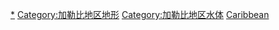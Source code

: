 [[Category:北美洲海峽|*]]
[[Category:加勒比地区地形|Category:加勒比地区地形]]
[[Category:加勒比地区水体|Category:加勒比地区水体]]
[[Category:大西洋海峽|Caribbean]]